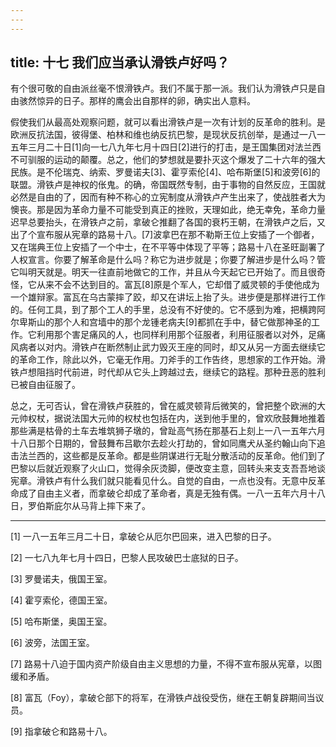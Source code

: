 ```yaml
---
---
---
```

title: 十七 我们应当承认滑铁卢好吗？
---




有个很可敬的自由派丝毫不恨滑铁卢。我们不属于那一派。我们认为滑铁卢只是自由骇然惊异的日子。那样的鹰会出自那样的卵，确实出人意料。

假使我们从最高处观察问题，就可以看出滑铁卢是一次有计划的反革命的胜利。是欧洲反抗法国，彼得堡、柏林和维也纳反抗巴黎，是现状反抗创举，是通过一八一五年三月二十日[1]向一七八九年七月十四日[2]进行的打击，是王国集团对法兰西不可驯服的运动的颠覆。总之，他们的梦想就是要扑灭这个爆发了二十六年的强大民族。是不伦瑞克、纳索、罗曼诺夫[3]、霍亨索伦[4]、哈布斯堡[5]和波旁[6]的联盟。滑铁卢是神权的伥鬼。的确，帝国既然专制，由于事物的自然反应，王国就必然是自由的了，因而有种不称心的立宪制度从滑铁卢产生出来了，使战胜者大为懊丧。那是因为革命力量不可能受到真正的挫败，天理如此，绝无幸免，革命力量迟早总要抬头，在滑铁卢之前，拿破仑推翻了各国的衰朽王朝，在滑铁卢之后，又出了个宣布服从宪章的路易十八。[7]波拿巴在那不勒斯王位上安插了一个御者，又在瑞典王位上安插了一个中士，在不平等中体现了平等；路易十八在圣旺副署了人权宣言。你要了解革命是什么吗？称它为进步就是；你要了解进步是什么吗？管它叫明天就是。明天一往直前地做它的工作，并且从今天起它已开始了。而且很奇怪，它从来不会不达到目的。富瓦[8]原是个军人，它却借了威灵顿的手使他成为一个雄辩家。富瓦在乌古蒙摔了跤，却又在讲坛上抬了头。进步便是那样进行工作的。任何工具，到了那个工人的手里，总没有不好使的。它不感到为难，把横跨阿尔卑斯山的那个人和宫墙中的那个龙锺老病夫[9]都抓在手中，替它做那神圣的工作。它利用那个害足痛风的人，也同样利用那个征服者，利用征服者以对外，足痛风病者以对内。滑铁卢在断然制止武力毁灭王座的同时，却又从另一方面去继续它的革命工作，除此以外，它毫无作用。刀斧手的工作告终，思想家的工作开始。滑铁卢想阻挡时代前进，时代却从它头上跨越过去，继续它的路程。那种丑恶的胜利已被自由征服了。

总之，无可否认，曾在滑铁卢获胜的，曾在威灵顿背后微笑的，曾把整个欧洲的大元帅权杖，据说法国大元帅的权杖也包括在内，送到他手里的，曾欢欣鼓舞地推着那些满是枯骨的土车去堆筑狮子墩的，曾趾高气扬在那基石上刻上一八一五年六月十八日那个日期的，曾鼓舞布吕歇尔去趁火打劫的，曾如同鹰犬从圣约翰山向下追击法兰西的，这些都是反革命。都是些阴谋进行无耻分散活动的反革命。他们到了巴黎以后就近观察了火山口，觉得余灰烫脚，便改变主意，回转头来支支吾吾地谈宪章。滑铁卢有什么我们就只能看见什么。自觉的自由，一点也没有。无意中反革命成了自由主义者，而拿破仑却成了革命者，真是无独有偶。一八一五年六月十八日，罗伯斯庇尔从马背上摔下来了。



* * *



[1] 一八一五年三月二十日，拿破仑从厄尔巴回来，进入巴黎的日子。

[2] 一七八九年七月十四日，巴黎人民攻破巴士底狱的日子。

[3] 罗曼诺夫，俄国王室。

[4] 霍亨索伦，德国王室。

[5] 哈布斯堡，奥国王室。

[6] 波旁，法国王室。

[7] 路易十八迫于国内资产阶级自由主义思想的力量，不得不宣布服从宪章，以图缓和矛盾。

[8] 富瓦（Foy），拿破仑部下的将军，在滑铁卢战役受伤，继在王朝复辟期间当议员。

[9] 指拿破仑和路易十八。